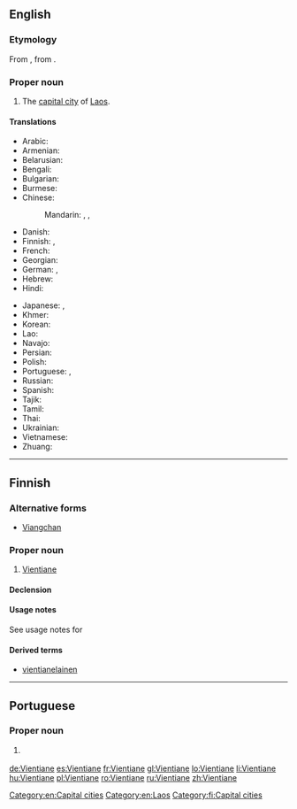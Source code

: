==English==
{{wikipedia}}

===Etymology===
From {{etyl|fr|en}} {{term|Vientiane|lang=fr}}, from {{etyl|lo|en}} {{term|ວຽງຈັນ|tr=wiang-can|lang=lo}}.

===Proper noun===
{{en-proper noun}}

# The [[capital city]] of [[Laos]].

====Translations====
{{trans-top|capital of Laos}}
* Arabic: {{t|ar|فيانتيان|m|tr=fiyantiyaan}}
* Armenian: {{t|hy|Վյենտյան|tr=Vyentyan}}
* Belarusian: {{t|be|Віенцьян|m|tr=Vijencján}}
* Bengali: {{t|bn|ভিয়েনতিয়েন|sc=Beng}}
* Bulgarian: {{t|bg|Виентян|m|tr=Vientján}}
* Burmese: {{t|my|ဗီယင်ကျန်း|tr=biyinkyan:|sc=Mymr}}
* Chinese:
*: Mandarin: {{t|cmn|萬象|sc=Hani}}, {{t+|cmn|万象|tr=Wànxiàng|sc=Hani}}, {{qualifier|Taiwan}} {{t+|cmn|永珍|tr=Yǒngzhēn|sc=Hani}}
* Danish: {{t|da|Vientiane}}
* Finnish: {{t|fi|Vientiane}}, {{t|fi|Viangchan}}
* French: {{t+|fr|Vientiane}}
* Georgian: {{t|ka|ვიენტიანი|tr=vientiani|sc=Geor}}
* German: {{t+|de|Vientiane|n}}, {{t|de|Vieng Chan|n}}
* Hebrew: {{t|he|ויינטיאן}}
* Hindi: {{t|hi|विनतिएन|tr=vinti'ēn}}
{{trans-mid}}
* Japanese: {{t|ja|ビエンチャン|tr=Bienchan}}, {{t|ja|ヴィエンチャン|tr=Vienchan}}
* Khmer: {{t|km|វៀងច័ន្ទន៍|tr=wiang jan|sc=Khmr}}
* Korean: {{t+|ko|비엔티안|tr=Biantian|sc=Hang}}
* Lao: {{t|lo|ວຽງຈັນ|tr=wiang-can|sc=Laoo}}
* Navajo: {{t|nv|Biʼang Chang}}
* Persian: {{t|fa|وینتیان|tr=ventiân}}
* Polish: {{t+|pl|Wientian|m}}
* Portuguese: {{t|pt|Vienciana|f}} {{qualifier|Portugal}}, {{t|pt|Vientiane|f}} {{qualifier|Brazil}}
* Russian: {{t+|ru|Вьентьян|m|tr=V'jentján}}
* Spanish: {{t+|es|Vientián|m}}
* Tajik: {{t|tg|Вентян|tr=Ventyan|sc=Cyrl}}
* Tamil: {{t|ta|வியஞ்சான்}}
* Thai: {{t+|th|เวียงจันทน์|tr=wiang jan}}
* Ukrainian: {{t|uk|В'єнтьян|m|tr=V'jentján}}
* Vietnamese: {{t|vi|Viêng Chăn}}
* Zhuang: {{t|za|Fanhyiengh}}
{{trans-bottom}}

[[Category:en:Capital cities]]
[[Category:en:Laos]]

----

==Finnish==

===Alternative forms===
* [[Viangchan]]

===Proper noun===
{{fi-noun|proper=true}}

# [[Vientiane]] {{gloss|capital of Laos}}

====Declension====
{{fi-decl-nalle|Vientian|nopl=1}}

====Usage notes====
See usage notes for {{term|Viangchan}}

====Derived terms====
* [[vientianelainen]]

[[Category:fi:Capital cities]]

----

==Portuguese==

===Proper noun===
{{pt-proper noun|f}}

# {{label|pt|Brazil}} {{alternative form of|Vienciana|lang=pt}}

[[de:Vientiane]]
[[es:Vientiane]]
[[fr:Vientiane]]
[[gl:Vientiane]]
[[lo:Vientiane]]
[[li:Vientiane]]
[[hu:Vientiane]]
[[pl:Vientiane]]
[[ro:Vientiane]]
[[ru:Vientiane]]
[[zh:Vientiane]]